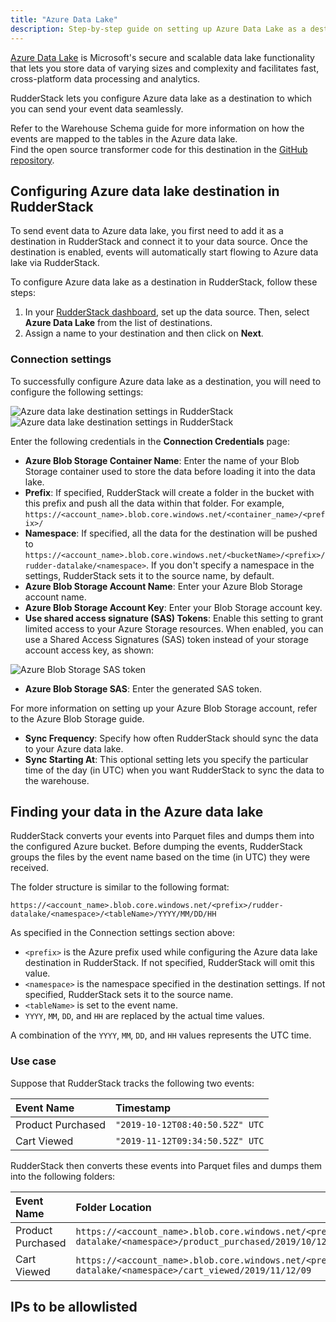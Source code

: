```yaml
---
title: "Azure Data Lake"
description: Step-by-step guide on setting up Azure Data Lake as a destination in RudderStack.
---
```


[Azure Data Lake](https://azure.microsoft.com/en-in/solutions/data-lake/) is Microsoft's secure and scalable data lake functionality that lets you store data of varying sizes and complexity and facilitates fast, cross-platform data processing and analytics.

RudderStack lets you configure Azure data lake as a destination to which you can send your event data seamlessly.

<div class="infoBlock">
Refer to the <Link to="/destinations/warehouse-destinations/warehouse-schema/">Warehouse Schema</Link> guide for more information on how the events are mapped to the tables in the Azure data lake.
</div>

<div class="successBlock">
Find the open source transformer code for this destination in the <a href="https://github.com/rudderlabs/rudder-transformer/tree/master/v0/destinations/azure_datalake">GitHub repository</a>.
</div>

## Configuring Azure data lake destination in RudderStack

To send event data to Azure data lake, you first need to add it as a destination in RudderStack and connect it to your data source. Once the destination is enabled, events will automatically start flowing to Azure data lake via RudderStack.

To configure Azure data lake as a destination in RudderStack, follow these steps:

1. In your [RudderStack dashboard](https://app.rudderstack.com), set up the data source. Then, select **Azure Data Lake** from the list of destinations.
2. Assign a name to your destination and then click on **Next**.

### Connection settings

To successfully configure Azure data lake as a destination, you will need to configure the following settings:

<img src="../../assets/dw-integrations/data-lake-connection-settings-1.png" alt="Azure data lake destination settings in RudderStack" />
<img src="../../assets/dw-integrations/data-lake-connection-settings-2.png" alt="Azure data lake destination settings in RudderStack" />

Enter the following credentials in the **Connection Credentials** page:

- **Azure Blob Storage Container Name**: Enter the name of your Blob Storage container used to store the data before loading it into the data lake.
- **Prefix**: If specified, RudderStack will create a folder in the bucket with this prefix and push all the data within that folder. For example, `https://<account_name>.blob.core.windows.net/<container_name>/<prefix>/`
- **Namespace**: If specified, all the data for the destination will be pushed to `https://<account_name>.blob.core.windows.net/<bucketName>/<prefix>/rudder-datalake/<namespace>`. If you don't specify a namespace in the settings, RudderStack sets it to the source name, by default.
- **Azure Blob Storage Account Name**: Enter your Azure Blob Storage account name.
- **Azure Blob Storage Account Key**: Enter your Blob Storage account key.
- **Use shared access signature (SAS) Tokens**: Enable this setting to grant limited access to your Azure Storage resources. When enabled, you can use a Shared Access Signatures (SAS) token instead of your storage account access key, as shown:

<img src="../../assets/dw-integrations/sas-token.png" alt="Azure Blob Storage SAS token" />

- **Azure Blob Storage SAS**: Enter the generated SAS token.

<div class="infoBlock">
For more information on setting up your Azure Blob Storage account, refer to the <Link to="/destinations/streaming-destinations/microsoft-azure-blob-storage#setting-up-azure-blob-storage">Azure Blob Storage</Link> guide.
</div>

- **Sync Frequency**: Specify how often RudderStack should sync the data to your Azure data lake.
- **Sync Starting At**: This optional setting lets you specify the particular time of the day (in UTC) when you want RudderStack to sync the data to the warehouse.

## Finding your data in the Azure data lake

RudderStack converts your events into Parquet files and dumps them into the configured Azure bucket. Before dumping the events, RudderStack groups the files by the event name based on the time (in UTC) they were received. 

The folder structure is similar to the following format:

`https://<account_name>.blob.core.windows.net/<prefix>/rudder-datalake/<namespace>/<tableName>/YYYY/MM/DD/HH`

As specified in the <Link to="#connection-settings">Connection settings</Link> section above:

* `<prefix>` is the Azure prefix used while configuring the Azure data lake destination in RudderStack. If not specified, RudderStack will omit this value.
* `<namespace>` is the namespace specified in the destination settings. If not specified, RudderStack sets it to the source name.
* `<tableName>` is set to the event name.
* `YYYY`, `MM`, `DD`, and `HH` are replaced by the actual time values.

<div class="infoBlock">
A combination of the <code class="inline-code">YYYY</code>, <code class="inline-code">MM</code>, <code class="inline-code">DD</code>, and <code class="inline-code">HH</code> values represents the UTC time.
</div>

### Use case

Suppose that RudderStack tracks the following two events:

| Event Name             | Timestamp                                        |
| :-------------------| :----------------------------------|
| Product Purchased | `"2019-10-12T08:40:50.52Z" UTC` |
| Cart Viewed             | `"2019-11-12T09:34:50.52Z" UTC`  |

RudderStack then converts these events into Parquet files and dumps them into the following folders:

| Event Name             | Folder Location  |
| :-------------------| :----------------|
| Product Purchased | `https://<account_name>.blob.core.windows.net/<prefix>/rudder-datalake/<namespace>/product_purchased/2019/10/12/08` |
| Cart Viewed             | `https://<account_name>.blob.core.windows.net/<prefix>/rudder-datalake/<namespace>/cart_viewed/2019/11/12/09`              |

## IPs to be allowlisted
<Iplist/>